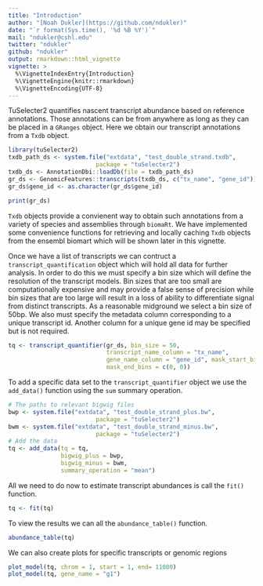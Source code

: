 ---
title: "Introduction"
author: "[Noah Dukler](https://github.com/ndukler)"
date: "`r format(Sys.time(), '%d %B %Y')`"
mail: "ndukler@cshl.edu"
twitter: "ndukler"
github: "ndukler"
output: rmarkdown::html_vignette
vignette: >
  %\VignetteIndexEntry{Introduction}
  %\VignetteEngine{knitr::rmarkdown}
  %\VignetteEncoding{UTF-8}
---

TuSelecter2 quantifies nascent transcript abundance based on reference
annotations. Those annotations can be from anywhere as long as they can be placed
in a `GRanges` object. Here we obtain our transcript annotations from a `Txdb`
object.

```{r, message=FALSE}
library(tuSelecter2)
txdb_path_ds <- system.file("extdata", "test_double_strand.txdb",
                         package = "tuSelecter2")
txdb_ds <- AnnotationDbi::loadDb(file = txdb_path_ds)
gr_ds <- GenomicFeatures::transcripts(txdb_ds, c("tx_name", "gene_id"))
gr_ds$gene_id <- as.character(gr_ds$gene_id)
```

```{r setup, include = TRUE}
print(gr_ds)
```

`Txdb` objects provide a convienent way to obtain such annotations from a variety
of species and assemblies through `biomaRt`. We have implemented some convenience
functions for retrieving and locally caching `Txdb` objects from the ensembl
biomart which will be shown later in this vignette.

Once we have a list of transcripts we can contruct a `transcript_quantification`
object which will hold all data for further analysis. In order to do this we must
specify a bin size which will define the resolution of the transcript models.
Bin sizes that are too small are computationally expensive and may provide a false
sense of precision while bin sizes that are too large will result in a loss of
ability to differentiate signal from distinct transcripts. As a reasonable
midground we select a bin size of 50bp. We also must specify the metadata column
corresponding to a unique transcript id. Another column for a unique gene id may
be specified but is not required.

```{r create_transcript_quantifier}
tq <- transcript_quantifier(gr_ds, bin_size = 50,
                            transcript_name_column = "tx_name",
                            gene_name_column = "gene_id", mask_start_bins = c(2, 4),
                            mask_end_bins = c(0, 0))
```

To add a specific data set to the `transcript_quantifier` object we use the
`add_data()` function using the `sum` summary operation.

```{r add_data}
# The paths to relevant bigwig files
bwp <- system.file("extdata", "test_double_strand_plus.bw",
                         package = "tuSelecter2")
bwm <- system.file("extdata", "test_double_strand_minus.bw",
                         package = "tuSelecter2")
# Add the data
tq <- add_data(tq = tq,
               bigwig_plus = bwp,
               bigwig_minus = bwm,
               summary_operation = "mean")
```

All we need to do now to estimate transcript abundances is call the `fit()`
function.

```{r fit}
tq <- fit(tq)
```

To view the results we can all the `abundance_table()` function.
```{r}
abundance_table(tq)
```

We can also create plots for specific transcripts or genomic regions
```{r}
plot_model(tq, chrom = 1, start = 1, end= 11000)
plot_model(tq, gene_name = "g1")
```
